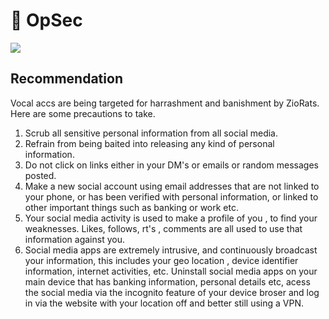 # 🥷 OpSec

![](https://i.ibb.co/34gZ3m6/image.png)

## Recommendation


<Callout type="warning" emoji="⚠️">
  Vocal accs are being targeted for harrashment and banishment by ZioRats. Here
  are some precautions to take.
</Callout>

1. Scrub all sensitive personal information from all social media.
2. Refrain from being baited into releasing any kind of personal information.
3. Do not click on links either in your DM's or emails or random messages posted.
4. Make a new social account using email addresses that are not linked to your phone, or has been verified with personal information, or linked to other important things such as banking or work etc.
5. Your social media activity is used to make a profile of you , to find your weaknesses. Likes, follows, rt's , comments are all used to use that information against you.
6. Social media apps are extremely intrusive, and continuously broadcast your information, this includes your geo location , device identifier information, internet activities, etc. Uninstall social media apps on your main device that has banking information, personal details etc, acess the social media via the incognito feature of your device broser and log in via the website with your location off and better still using a VPN.

